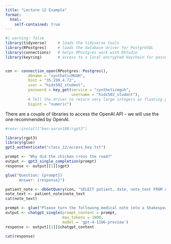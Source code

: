 ```yaml
---
title: "Lecture 12 Example"
format: 
  html:
    self-contained: true
---
```


```r
#| warning: false
library(tidyverse)     # loads the tidyverse tools
library(RPostgres)     # loads the database driver for PostgreSQL
library(connections)   # helps RPostgres work with RStudio
library(keyring)       # access to a local encrypted keychain for passwords


con <- connection_open(RPostgres::Postgres(),
          dbname = "syntheticMGUH",
          host = "35.199.4.72",
          user = "hids502_student",
          password = key_get(service = "syntheticmguh", 
                             username = "hids502_student"),
          # Tell the driver to return very large integers as floating point (vs truncating them)
          bigint = "numeric")

```

There are a couple of libraries to access the OpenAI API - we will use the one recommended by OpenAI.

```r
#renv::install("ben-aaron188/rgpt3")
```

```r
library(rgpt3)
library(glue)
gpt3_authenticate("class_12/access_key.txt")
```

```r
prompt <- "Why did the chicken cross the road?"
output <- gpt3_single_completion(prompt)
response <- output[[1]]$gpt3

glue("Question: {prompt}} 
      Answer: {response}")
```
```r
patient_note <- dbGetQuery(con, "SELECT patient, date, note_text FROM notes LIMIT 1")
note_text <- patient_note$note_text
cat(note_text)
```

```r
prompt <- glue("Please turn the following medical note into a Shakespearean sonnet: \n\n {note_text}")
output <- chatgpt_single(prompt_content = prompt, 
                         max_tokens = 1000,
                         model = 'gpt-4-1106-preview')
response <- output[[1]]$chatgpt_content

cat(response)
```
